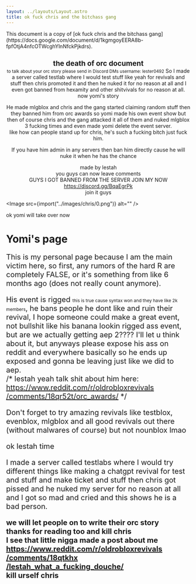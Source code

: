 ```yaml
---
layout: ../layouts/Layout.astro
title: ok fuck chris and the bitchass gang
---
```



<div class="notification">
	This document is a copy of [ok fuck chris and the bitchass
	gang](https://docs.google.com/document/d/1kgmgoyEERA8b-fpfOtjA4nfcOTWcghYlnNfckPjkdrs).
</div>

<div style="text-align:center">
<h1 style="font-size:1.2rem;margin-bottom:0">the death of orc document</h1>
<small>to talk about your orc story please send in Discord DMs username: lester0492</small>  
So I made a server called testlab where I would test stuff like yeah for revivals and stuff then chris promoted it and then he nuked it for no reason at all and I even got banned from hexamity and other shitvivals for no reason at all.  
now yomi's story

He made mlgblox and chris and the gang started claiming random stuff then they banned him from orc awards so yomi made his own event show but then of course chris and the gang attacked it all of them and nuked mlgblox 3 fucking times and even made yomi delete the event server.  
like how can people stand up for chris, he's such a fucking bitch just fuck him.

If you have him admin in any servers then ban him directly cause he will nuke it when he has the chance

made by lestah  
you guys can now leave comments  
GUYS I GOT BANNED FROM THE SERVER JOIN MY NOW  
https://discord.gg/BqaEgrPk  
join it guys

</div>

<Image src={import("../images/chris/0.png")} alt="" />

ok yomi will take over now

# Yomi's page

<div style="font-size:1.25rem">

This is my personal page because I am the main victim here, so first, any rumors of the hard R are completely FALSE, or it's something from like 6 months ago (does not really count anymore).

His event is rigged <small style="font-size:0.75rem">this is true cause syntax won and they have like 2k members</small>, he bans people he dont like and ruin their revival, I hope someone could make a great event, not bullshit like his banana lookin rigged ass event, but are we actually getting aep 2???? I'll let u think about it, but anyways please expose his ass on reddit and everywhere basically so he ends up exposed and gonna be leaving just like we did to aep.  
/\* lestah yeah talk shit about him here: [https://www.reddit.com<wbr />/r/oldrobloxrevivals<wbr />/comments/18qr52t<wbr />/orc_awards/](https://www.reddit.com/r/oldrobloxrevivals/comments/18qr52t/orc_awards/) \*/

Don't forget to try amazing revivals like testblox, evenblox, mlgblox and all good revivals out there (without malwares of course) but not nounblox lmao

ok lestah time

I made a server called testlabs where I would try different things like making a chatgpt revival for test and stuff and make ticket and stuff then chris got pissed and he nuked my server for no reason at all and I got so mad and cried and this shows he is a bad person.

**we will let people on to write their orc story**  
**thanks for reading too and kill chris**  
**I see that little nigga made a post about me**  
**[https://www.reddit.com<wbr />/r/oldrobloxrevivals<wbr />/comments/18qtkhx<wbr />/lestah_what_a_fucking_douche/](https://www.reddit.com/r/oldrobloxrevivals/comments/18qtkhx/lestah_what_a_fucking_douche/)**  
**kill urself chris**

</div>

